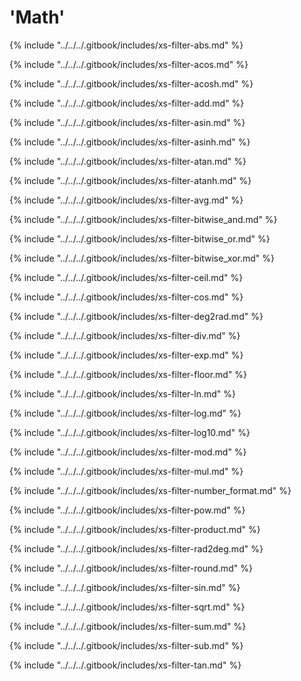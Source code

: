# 'Math'

{% include "../../../.gitbook/includes/xs-filter-abs.md" %}

{% include "../../../.gitbook/includes/xs-filter-acos.md" %}

{% include "../../../.gitbook/includes/xs-filter-acosh.md" %}

{% include "../../../.gitbook/includes/xs-filter-add.md" %}

{% include "../../../.gitbook/includes/xs-filter-asin.md" %}

{% include "../../../.gitbook/includes/xs-filter-asinh.md" %}

{% include "../../../.gitbook/includes/xs-filter-atan.md" %}

{% include "../../../.gitbook/includes/xs-filter-atanh.md" %}

{% include "../../../.gitbook/includes/xs-filter-avg.md" %}

{% include "../../../.gitbook/includes/xs-filter-bitwise_and.md" %}

{% include "../../../.gitbook/includes/xs-filter-bitwise_or.md" %}

{% include "../../../.gitbook/includes/xs-filter-bitwise_xor.md" %}

{% include "../../../.gitbook/includes/xs-filter-ceil.md" %}

{% include "../../../.gitbook/includes/xs-filter-cos.md" %}

{% include "../../../.gitbook/includes/xs-filter-deg2rad.md" %}

{% include "../../../.gitbook/includes/xs-filter-div.md" %}

{% include "../../../.gitbook/includes/xs-filter-exp.md" %}

{% include "../../../.gitbook/includes/xs-filter-floor.md" %}

{% include "../../../.gitbook/includes/xs-filter-ln.md" %}

{% include "../../../.gitbook/includes/xs-filter-log.md" %}

{% include "../../../.gitbook/includes/xs-filter-log10.md" %}

{% include "../../../.gitbook/includes/xs-filter-mod.md" %}

{% include "../../../.gitbook/includes/xs-filter-mul.md" %}

{% include "../../../.gitbook/includes/xs-filter-number_format.md" %}

{% include "../../../.gitbook/includes/xs-filter-pow.md" %}

{% include "../../../.gitbook/includes/xs-filter-product.md" %}

{% include "../../../.gitbook/includes/xs-filter-rad2deg.md" %}

{% include "../../../.gitbook/includes/xs-filter-round.md" %}

{% include "../../../.gitbook/includes/xs-filter-sin.md" %}

{% include "../../../.gitbook/includes/xs-filter-sqrt.md" %}

{% include "../../../.gitbook/includes/xs-filter-sum.md" %}

{% include "../../../.gitbook/includes/xs-filter-sub.md" %}

{% include "../../../.gitbook/includes/xs-filter-tan.md" %}
